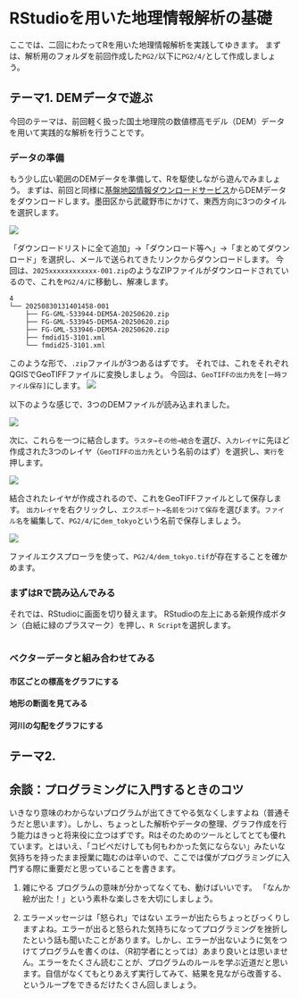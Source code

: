 # RStudioを用いた地理情報解析の基礎

ここでは、二回にわたってRを用いた地理情報解析を実践してゆきます。 まずは、解析用のフォルダを前回作成した`PG2/`以下に`PG2/4/`として作成しましょう。

## テーマ1. DEMデータで遊ぶ

今回のテーマは、前回軽く扱った国土地理院の数値標高モデル（DEM）データを用いて実践的な解析を行うことです。

### データの準備

もう少し広い範囲のDEMデータを準備して、Rを駆使しながら遊んでみましょう。 まずは、前回と同様に[基盤地図情報ダウンロードサービス](https://service.gsi.go.jp/kiban/app/)からDEMデータをダウンロードします。墨田区から武蔵野市にかけて、東西方向に3つのタイルを選択します。

![](images/4/1_1.png)

「ダウンロードリストに全て追加」→「ダウンロード等へ」→「まとめてダウンロード」を選択し、メールで送られてきたリンクからダウンロードします。 今回は、`2025xxxxxxxxxxxx-001.zip`のようなZIPファイルがダウンロードされているので、これを`PG2/4/`に移動し、解凍します。

```         
4
└── 20250830131401458-001
    ├── FG-GML-533944-DEM5A-20250620.zip
    ├── FG-GML-533945-DEM5A-20250620.zip
    ├── FG-GML-533946-DEM5A-20250620.zip
    ├── fmdid15-3101.xml
    └── fmdid25-3101.xml
```

このような形で、`.zip`ファイルが3つあるはずです。 それでは、これをそれぞれQGISでGeoTIFFファイルに変換しましょう。 今回は、`GeoTIFFの出力先`を`[一時ファイル保存]`にします。 ![](images/4/1_2.png)

以下のような感じで、3つのDEMファイルが読み込まれました。

![](images/4/1_3.png)

次に、これらを一つに結合します。`ラスタ→その他→結合`を選び、`入力レイヤ`に先ほど作成された3つのレイヤ（`GeoTIFFの出力先`という名前のはず）を選択し、`実行`を押します。

![](images/4/1_4.png)

結合されたレイヤが作成されるので、これをGeoTIFFファイルとして保存します。
`出力レイヤ`を右クリックし、`エクスポート→名前をつけて保存`を選びます。`ファイル名`を編集して、`PG2/4/`に`dem_tokyo`という名前で保存しましょう。

![](images/4/1_5.png)

ファイルエクスプローラを使って、`PG2/4/dem_tokyo.tif`が存在することを確かめます。

### まずはRで読み込んでみる
それでは、RStudioに画面を切り替えます。 RStudioの左上にある新規作成ボタン（白紙に緑のプラスマーク）を押し、`R Script`を選択します。


```R

```

### ベクターデータと組み合わせてみる

#### 市区ごとの標高をグラフにする

#### 地形の断面を見てみる

#### 河川の勾配をグラフにする

## テーマ2. 

## 余談：プログラミングに入門するときのコツ

いきなり意味のわからないプログラムが出てきてやる気なくしますよね（普通そうだと思います）。しかし、ちょっとした解析やデータの整理、グラフ作成を行う能力はきっと将来役に立つはずです。Rはそのためのツールとしてとても優れています。とはいえ、「コピペだけしても何もわかった気にならない」みたいな気持ちを持ったまま授業に臨むのは辛いので、ここでは僕がプログラミングに入門する際に重要だと思っていることを書きます。

1.  雑にやる プログラムの意味が分かってなくても、動けばいいです。 「なんか絵が出た！」という素朴な楽しさを大切にしましょう。

2.  エラーメッセージは「怒られ」ではない エラーが出たらちょっとびっくりしますよね。エラーが出ると怒られた気持ちになってプログラミングを挫折したという話も聞いたことがあります。しかし、エラーが出ないように気をつけてプログラムを書くのは、（R初学者にとっては）あまり良いとは思いません。エラーをたくさん読むことが、プログラムのルールを学ぶ近道だと思います。自信がなくてもとりあえず実行してみて、結果を見ながら改善する、というループをできるだけたくさん回しましょう。
